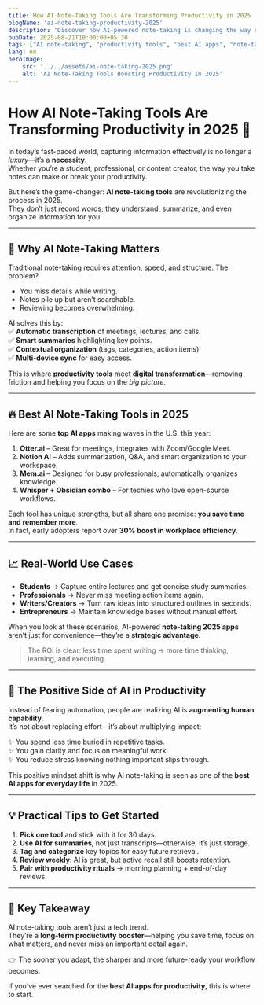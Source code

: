 ```yaml
---
title: How AI Note-Taking Tools Are Transforming Productivity in 2025
blogName: 'ai-note-taking-productivity-2025'
description: 'Discover how AI-powered note-taking is changing the way students, professionals, and creators boost productivity in 2025.'
pubDate: 2025-08-21T10:00:00+05:30
tags: ["AI note-taking", "productivity tools", "best AI apps", "note-taking 2025", "digital transformation", "workplace efficiency"]
lang: en
heroImage: 
    src: '../../assets/ai-note-taking-2025.png'
    alt: 'AI Note-Taking Tools Boosting Productivity in 2025'
---
```


# How AI Note-Taking Tools Are Transforming Productivity in 2025 🚀

In today’s fast-paced world, capturing information effectively is no longer a *luxury*—it’s a **necessity**.  
Whether you’re a student, professional, or content creator, the way you take notes can make or break your productivity.  

But here’s the game-changer: **AI note-taking tools** are revolutionizing the process in 2025.  
They don’t just record words; they understand, summarize, and even organize information for you.  

---

## 🌟 Why AI Note-Taking Matters

Traditional note-taking requires attention, speed, and structure. The problem?  
- You miss details while writing.  
- Notes pile up but aren’t searchable.  
- Reviewing becomes overwhelming.  

AI solves this by:  
✅ **Automatic transcription** of meetings, lectures, and calls.  
✅ **Smart summaries** highlighting key points.  
✅ **Contextual organization** (tags, categories, action items).  
✅ **Multi-device sync** for easy access.  

This is where **productivity tools** meet **digital transformation**—removing friction and helping you focus on the *big picture*.  

---

## 🔥 Best AI Note-Taking Tools in 2025

Here are some **top AI apps** making waves in the U.S. this year:

1. **Otter.ai** – Great for meetings, integrates with Zoom/Google Meet.  
2. **Notion AI** – Adds summarization, Q&A, and smart organization to your workspace.  
3. **Mem.ai** – Designed for busy professionals, automatically organizes knowledge.  
4. **Whisper + Obsidian combo** – For techies who love open-source workflows.  

Each tool has unique strengths, but all share one promise: **you save time and remember more**.  
In fact, early adopters report over **30% boost in workplace efficiency**.  

---

## 📈 Real-World Use Cases

- **Students** → Capture entire lectures and get concise study summaries.  
- **Professionals** → Never miss meeting action items again.  
- **Writers/Creators** → Turn raw ideas into structured outlines in seconds.  
- **Entrepreneurs** → Maintain knowledge bases without manual effort.  

When you look at these scenarios, AI-powered **note-taking 2025 apps** aren’t just for convenience—they’re a **strategic advantage**.  

> The ROI is clear: less time spent writing → more time thinking, learning, and executing.  

---

## 🌱 The Positive Side of AI in Productivity

Instead of fearing automation, people are realizing AI is **augmenting human capability**.  
It’s not about replacing effort—it’s about multiplying impact:  

✨ You spend less time buried in repetitive tasks.  
✨ You gain clarity and focus on meaningful work.  
✨ You reduce stress knowing nothing important slips through.  

This positive mindset shift is why AI note-taking is seen as one of the **best AI apps for everyday life** in 2025.  

---

## 💡 Practical Tips to Get Started

1. **Pick one tool** and stick with it for 30 days.  
2. **Use AI for summaries**, not just transcripts—otherwise, it’s just storage.  
3. **Tag and categorize** key topics for easy future retrieval.  
4. **Review weekly**: AI is great, but active recall still boosts retention.  
5. **Pair with productivity rituals** → morning planning + end-of-day reviews.  

---

## 📌 Key Takeaway

AI note-taking tools aren’t just a tech trend.  
They’re a **long-term productivity booster**—helping you save time, focus on what matters, and never miss an important detail again.  

👉 The sooner you adapt, the sharper and more future-ready your workflow becomes.  

If you’ve ever searched for the **best AI apps for productivity**, this is where to start.  

